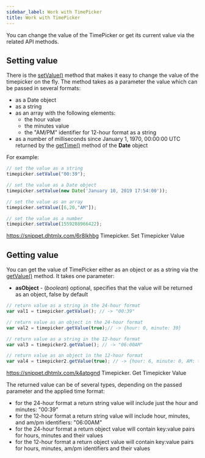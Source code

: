 ```yaml
---
sidebar_label: Work with TimePicker
title: Work with TimePicker
---          
```


You can change the value of the TimePicker or get its current value via the related API methods.

Setting value
---------------

There is the [setValue()](/timepicker/api/timepicker_setvalue_method) method that makes it easy to change the value of the timepicker on the fly. The method takes as a parameter the value which can be passed in several formats:

- as a Date object
- as a string
- as an array with the following elements:
	- the hour value
    - the minutes value
    - the "AM/PM" identifier for 12-hour format as a string
- as a number of milliseconds since January 1, 1970, 00:00:00 UTC returned by the [getTime()](https://developer.mozilla.org/en-US/docs/Web/JavaScript/Reference/Global_Objects/Date/getTime)
method of the <strong>Date</strong> object

For example:

~~~js
// set the value as a string
timepicker.setValue("00:39");

// set the value as a Date object
timepicker.setValue(new Date('January 10, 2019 17:54:00'));

// set the value as an array
timepicker.setValue([6,20,"AM"]);

// set the value as a number
timepicker.setValue(1559288966422);
~~~

https://snippet.dhtmlx.com/6r8lkhbg	Timepicker. Set Timepicker Value

Getting value 
------------------

You can get the value of TimePicker either as an object or as a string via the [getValue()](/timepicker/api/timepicker_getvalue_method) method. It takes one parameter: 

- <strong>asObject</strong> - (*boolean*) optional, specifies that the value will be returned as an object, false by default

~~~js
// return value as a string in the 24-hour format
var val1 = timepicker.getValue(); // -> "00:39"

// return value as an object in the 24-hour format
var val2 = timepicker.getValue(true);// -> {hour: 0, minute: 39}

// return value as a string in the 12-hour format
var val3 = timepicker2.getValue(); // -> "06:00AM"

// return value as an object in the 12-hour format
var val4 = timepicker2.getValue(true); // -> {hour: 6, minute: 0, AM: true}
~~~

https://snippet.dhtmlx.com/k4atpgnd	Timepicker. Get Timepicker Value

The returned value can be of several types, depending on the passed parameter and the applied time format:

- for the 24-hour format a return string value will include just the hour and minutes: "00:39"
- for the 12-hour format a return string value will include hour, minutes, and am/pm identifiers: "06:00AM"
- for the 24-hour format a return object value will contain key:value pairs for hours, minutes and their values
- for the 12-hour format a return object value will contain key:value pairs for hours, minutes, am/pm identifiers and their values

